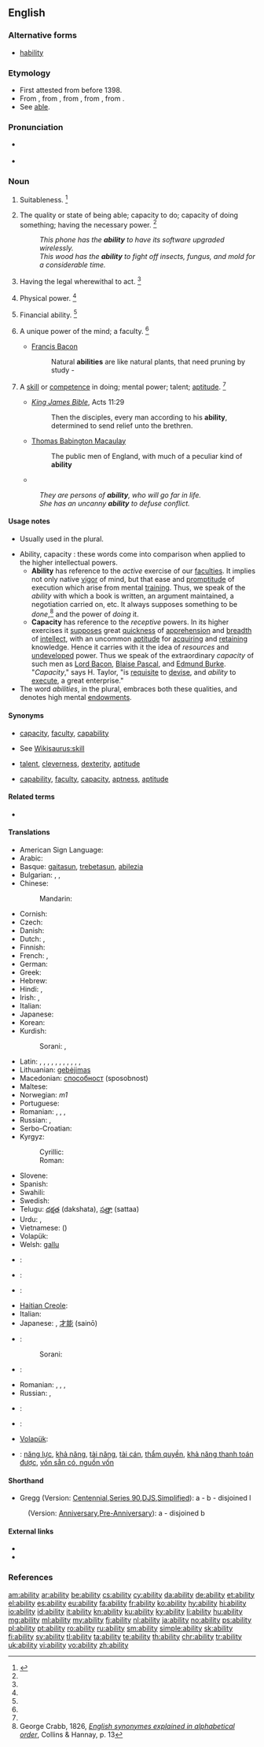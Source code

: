 {{slim-wikipedia|dab=ability}}
{{also|-ability}}
==English==

===Alternative forms===
* {{qualifier|obsolete}} [[hability]]

===Etymology===
* First attested from before 1398.
* From {{etyl|enm}} {{term|abilite||suitability, aptitude, ability|lang=enm}}, from {{etyl|frm}} {{term|habilite|habilité|lamg=frm}}, from {{etyl|fro}} {{term|ablete||lang=fro}}, from {{etyl|la}} {{term|lang=la|habilitas|habilitās|aptness, ability}}, from {{term|lang=la|habilis||apt, fit, skillful, able}}.
* See [[able]].

===Pronunciation===
* {{a|US}} {{IPA|/əˈbɪl.ə.ti/|/əˈ.bɪl.ɪ.ti/}}
* {{audio|en-us-ability.ogg|Audio (US)}}

===Noun===
{{en-noun|abilit|ies|-}}

# {{obsolete}} Suitableness. {{defdate|Attested from around (1350 to 1470) until the late 17<sup>th</sup> century.}}<ref name=SOED>{{reference-book | last =| first = | authorlink =  | coauthors =  | editor =Brown, Lesley  | others =  | title = The Shorter Oxford English Dictionary | origdate =  | origyear = 1933| origmonth =  | url =  | format =  | accessdate =  | accessyear =  | accessmonth =  | edition = 5th | date =  | year =2003| month =  | publisher =Oxford University Press  | location =Oxford, UK | language =  | id =  | doi = | isbn =978-0-19-860575-7 | lccn = | ol = | pages =4| chapter =  | chapterurl =  | quote =}}</ref>
# {{uncountable}} The quality or state of being able; capacity to do; capacity of doing something; having the necessary power. {{defdate|First attested from around (1350 to 1470).}}<ref name=SOED/>
#: ''This phone has the '''ability''' to have its software upgraded wirelessly.''
#: ''This wood has the '''ability''' to fight off insects, fungus, and mold for a considerable time.''
# Having the legal wherewithal to act. {{defdate|First attested in the mid 17 <sup>th</sup> century.}}<ref name=SOED/>
# {{nowadays|Scotland|dialectal}} Physical power. {{defdate|First attested from around (1350 to 1470).}}<ref name=SOED/>
# {{archaic}} Financial ability. {{defdate|First attested in the early 16 <sup>th</sup> century.}}<ref name=SOED/>
# {{uncountable}} A unique power of the mind; a faculty. {{defdate|First attested in the late 16 <sup>th</sup> century.}}<ref name=SOED/>
#* {{rfdate}} [[w:Francis Bacon|Francis Bacon]]
#*: Natural '''abilities''' are like natural plants, that need pruning by study -
# {{countable}} A [[skill]] or [[competence]] in doing; mental power; talent; [[aptitude]]. {{defdate|First attested in the early 17 <sup>th</sup> century.}}<ref name=SOED/>
#* {{rfdate}} ''[[w:King James Bible|King James Bible]]'', Acts 11:29
#*: Then the disciples, every man according to his '''ability''', determined to send relief unto the brethren.
#* {{rfdate}} [[w:Thomas Babington Macaulay|Thomas Babington Macaulay]]
#*: The public men of England, with much of a peculiar kind of '''ability'''
#* {{quote-news
|year=2011
|date=November 10
|author=Jeremy Wilson
|title=	England Under 21 5 Iceland Under 21 0: match report
|work=Telegraph
|url=http://www.telegraph.co.uk/sport/football/teams/england/8882713/England-Under-21-5-Iceland-Under-21-0-match-report.html
|page=
|passage=The most persistent tormentor was Alex Oxlade-Chamberlain, who scored a hat-trick in last month’s corresponding fixture in Iceland. His '''ability''' to run at defences is instantly striking, but it is his clever use of possession that has persuaded some shrewd judges that he is an even better prospect than Theo Walcott. }}
#: ''They are persons of '''ability''', who will go far in life.''
#: ''She has an uncanny '''ability''' to defuse conflict.''

====Usage notes====
* {{sense|skill or competence}} Usually used in the plural.
* Ability, capacity : these words come into comparison when applied to the higher intellectual powers.
** '''Ability''' has reference to the ''active'' exercise of our [[faculties]]. It implies not only native [[vigor]] of mind, but that ease and [[promptitude]] of execution which arise from mental [[training]]. Thus, we speak of the ''ability'' with which a book is written, an argument maintained, a negotiation carried on, etc. It always supposes something to be ''done'',<ref group="usage">George Crabb, 1826, ''[http://books.google.com/books?id=YEgSAAAAIAAJ&pg=PA13&lpg=PA13 English synonymes explained in alphabetical order]'', Collins & Hannay, p. 13</ref> and the power of ''doing'' it.
** '''Capacity''' has reference to the ''receptive'' powers. In its higher exercises it [[suppose]]s great [[quickness]] of [[apprehension]] and [[breadth]] of [[intellect]], with an uncommon [[aptitude]] for [[acquire|acquiring]] and [[retain]]ing knowledge. Hence it carries with it the idea of ''resources'' and [[undeveloped]] power. Thus we speak of the extraordinary ''capacity'' of such men as [[w:Francis Bacon|Lord Bacon]], [[w:Blaise Pascal|Blaise Pascal]], and [[w:Edmund Burke|Edmund Burke]]. "''Capacity''," says H. Taylor, "is [[requisite]] to [[devise]], and ''ability'' to [[execute]], a great enterprise."
* The word ''abilities'', in the plural, embraces both these qualities, and denotes high mental [[endowments]].
<references group="usage"/>

====Synonyms====

* {{sense|quality or state of being able}} [[capacity]], [[faculty]], [[capability]]
* {{sense|a skill or competence}} See [[Wikisaurus:skill]]
* {{sense|high level of skill or capability}} [[talent]], [[cleverness]], [[dexterity]], [[aptitude]]
* {{sense|suitability or receptiveness to be acted upon}} [[capability]], [[faculty]], [[capacity]], [[aptness]], [[aptitude]]

====Related terms====
* {{l|en|able}}

====Translations====
{{trans-top|quality or state of being able}}
* American Sign Language: {{tø|ase|S@Sternumhigh-PalmDown-S@Sternumhigh-PalmDown S@Chesthigh-PalmDown-S@Chesthigh-PalmDown}}
* Arabic: {{t-|ar|قدرة|f|tr=qúdra|sc=Arab}}
* Basque: [[gaitasun]], [[trebetasun]], [[abilezia]]
* Bulgarian: {{t+|bg|вещина|sc=Cyrl}}, {{t+|bg|кадърност|sc=Cyrl}}, {{t+|bg|ловкост|sc=Cyrl}}
* Chinese:
*: Mandarin: {{t|cmn|能力|tr=nénglì|sc=Hani}}
* Cornish: {{t-|kw|gallos|m}}
* Czech: {{t+|cs|schopnost}}
* Danish: {{t-|da|evne|c}}
* Dutch: {{t+|nl|vaardigheid}}, {{t+|nl|vermogen}}
* Finnish: {{t+|fi|kyky}}
* French: {{t+|fr|capacité|f}}, {{t+|fr|pouvoir|m}}
* German: {{t+|de|Fähigkeit|f}}
* Greek: {{t+|el|ικανότητα|f|tr=ikanotita}}
* Hebrew: {{t-|he|יכולת|f|tr=yakhólet}}
* Hindi: {{t+|hi|योग्यता|f|tr=yogyatā}}, {{t-|hi|योग्यत्व|m|tr=yogyatva}}
* Irish: {{t-|ga|ábaltacht|f}}, {{t+|ga|cumas|m}}
* Italian: {{t+|it|abilità|f}}
* Japanese: {{t+|ja|能力|tr=のうりょく, nōryoku|sc=Jpan}}
* Korean: {{t+|ko|능력|tr=neungnyeok, 能力|sc=Kore}}
* Kurdish:
*: Sorani: {{t|ku|ده‌ره‌قه‌ت|tr=daraqat|sc=ku-Arab}}, {{t|ku|له‌ده‌س هاتن|tr=ladas hAtin|sc=ku-Arab}}
{{trans-mid}}
* Latin: {{t-|la|prudentia|f}}, {{t-|la|calliditas|f}}, {{t-|la|calliditas|f}}, {{t-|la|solertia|f}}, {{t-|la|ars|f}}, {{t-|la|ars|f}}, {{t-|la|ars|f}}, {{t+|la|scientia|f}}, {{t-|la|sollers acumen}}, {{t+|la|potestas|f}}, {{t-|la|potentia|f}}, {{t-|la|habilitas|f}}
* Lithuanian: [[gebėjimas]] {{m}}
* Macedonian: [[способност]] (sposobnost)
* Maltese: {{t-|mt|abilità|f}}
* Norwegian: {{t+|no|evne}} ''m1''
* Portuguese: {{t+|pt|habilidade}}
* Romanian: {{t-|ro|putință|f}}, {{t+|ro|capacitate|f}}, {{t-|ro|iscusință}}, {{t-|ro|abilitate|f}}
* Russian: {{t+|ru|возможность|f|tr=vozmóžnostʹ}}, {{t+|ru|способность|f|tr=sposóbnostʹ}}
* Serbo-Croatian:
* Kyrgyz: {{t+|ky|мүмкүнчүлүк|f|tr=mjumkjunchuluk}}
*: Cyrillic: {{t-|sh|способност|f|alt=спосо́бно̄ст|sc=Cyrl}}
*: Roman: {{t-|sh|sposobnost|f|alt=sposóbnōst}}
* Slovene: {{t-|sl|zmožnost|f}}
* Spanish: {{t+|es|habilidad|f}}
* Swahili: {{t+|sw|uwezo}}
* Swedish: {{t+|sv|förmåga|c}}
* Telugu: [[దక్షత]] (dakshata), [[సత్తా]] (sattaa)
* Urdu: {{t-|ur|یوگیتا|f|tr=yogyatā|sc=ur-Arab}}, {{t-|ur|یوگیتو|m|tr=yogyatva|sc=ur-Arab}}
* Vietnamese: {{t+|vi|năng lực}} ({{t-|vi|能力}})
* Volapük: {{t+|vo|fäg}}
* Welsh: [[gallu]]
{{trans-bottom}}

{{trans-top|a skill or competence}}
* {{ttbc|ase}}: {{tø|ase|S@Sternumhigh-PalmDown-S@Sternumhigh-PalmDown S@Chesthigh-PalmDown-S@Chesthigh-PalmDown}}
* {{ttbc|bg}}: {{t-|bg|способност, умение, дарба}}
* {{ttbc|fr}}: {{t+|fr|habileté|f}}
* [[Haitian Creole]]: {{tø|ht|abilite}}
* Italian: {{t+|it|capacità|f}}
* Japanese: {{t+|ja|能力|tr=nōryoku}}, [[才能]] (sainō)
* {{ttbc|ku}}:
*: Sorani: {{t|ku|توانا|tr=twAnA|sc=ku-Arab}}
{{trans-mid}}
* {{ttbc|mt}}: {{t-|mt|kapaċità|f}}
* Romanian: {{t-|ro|abilitate|f}}, {{t-|ro|iscusință|f}}, {{t-|ro|îndemânare|f}}, {{t-|ro|dibăcie|f}}
* Russian: {{t+|ru|способность|f|tr=sposóbnost'}}, {{t+|ru|умение|n|tr=uménije}}
* {{ttbc|es}}: {{t+|es|capacidad|f}}
* {{ttbc|sw}}: {{t+|sw|uwezo}}
* [[Volapük]]: {{t+|vo|skil}}
{{trans-bottom}}

{{trans-top|a high level of capability or skill}}
{{trans-mid}}
{{trans-bottom}}

{{trans-top|suitability or receptiveness to be acted on}}
{{trans-mid}}
{{trans-bottom}}

{{checktrans-top}}
* {{ttbc|vi}}: [[năng lực]], [[khả năng]], [[tài năng]], [[tài cán]], [[thẩm quyền]], [[khả năng thanh toán được]], [[vốn sẵn có, nguồn vốn]]
{{trans-bottom}}

====Shorthand====
* Gregg (Version: [[w:Gregg Shorthand#Centennial Gregg shorthand|Centennial]],[[w:Gregg Shorthand#Series 90 Gregg shorthand|Series 90]],[[w:Gregg Shorthand#Diamond Jubilee Gregg shorthand|DJS]],[[w:Gregg Shorthand#Simplified Gregg shorthand|Simplified]]): a - b - disjoined l
: (Version: [[w:Gregg Shorthand#Anniversary Gregg shorthand|Anniversary]],[[w:Gregg Shorthand#Pre-Anniversary Gregg shorthand|Pre-Anniversary]]): a - disjoined b

====External links====
* {{R:Webster 1913}}
* {{R:Century 1911}}

===References===
<references/>

[[am:ability]]
[[ar:ability]]
[[be:ability]]
[[cs:ability]]
[[cy:ability]]
[[da:ability]]
[[de:ability]]
[[et:ability]]
[[el:ability]]
[[es:ability]]
[[eu:ability]]
[[fa:ability]]
[[fr:ability]]
[[ko:ability]]
[[hy:ability]]
[[hi:ability]]
[[io:ability]]
[[id:ability]]
[[it:ability]]
[[kn:ability]]
[[ku:ability]]
[[ky:ability]]
[[li:ability]]
[[hu:ability]]
[[mg:ability]]
[[ml:ability]]
[[my:ability]]
[[fj:ability]]
[[nl:ability]]
[[ja:ability]]
[[no:ability]]
[[ps:ability]]
[[pl:ability]]
[[pt:ability]]
[[ro:ability]]
[[ru:ability]]
[[sm:ability]]
[[simple:ability]]
[[sk:ability]]
[[fi:ability]]
[[sv:ability]]
[[tl:ability]]
[[ta:ability]]
[[te:ability]]
[[th:ability]]
[[chr:ability]]
[[tr:ability]]
[[uk:ability]]
[[vi:ability]]
[[vo:ability]]
[[zh:ability]]